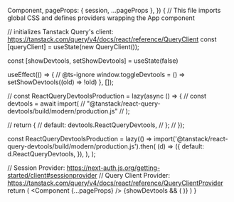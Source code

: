 

  Component, 
  pageProps: { session, ...pageProps }, 
}) {
  // This file imports global CSS and defines providers wrapping the App component
  
  // initializes Tanstack Query's client: https://tanstack.com/query/v4/docs/react/reference/QueryClient
  const [queryClient] = useState(new QueryClient());

  const [showDevtools, setShowDevtools] = useState(false)

  useEffect(() => {
    // @ts-ignore
    window.toggleDevtools = () => setShowDevtools((old) => !old)
  }, []);

  // const ReactQueryDevtoolsProduction = lazy(async () => {
  //   const devtools = await import(
  //     "@tanstack/react-query-devtools/build/modern/production.js"
  //   );

  //   return {
  //     default: devtools.ReactQueryDevtools,
  //   };
  // });

  const ReactQueryDevtoolsProduction = lazy(() =>
    import('@tanstack/react-query-devtools/build/modern/production.js').then(
      (d) => ({
        default: d.ReactQueryDevtools,
      }),
    ),
  );

  // Session Provider: https://next-auth.js.org/getting-started/client#sessionprovider
  // Query Client Provider: https://tanstack.com/query/v4/docs/react/reference/QueryClientProvider
  return (
    <SessionProvider session={session}>
      <QueryClientProvider client={queryClient}>
        <ReactQueryDevtools initialIsOpen />
          <ThemeProvider attribute="class">
            <Component {...pageProps} />
            {showDevtools && (
              <Suspense fallback={null}>
                <ReactQueryDevtoolsProduction />
              </Suspense>
            )}
          </ThemeProvider>
      </QueryClientProvider>
    </SessionProvider>
  )
}
